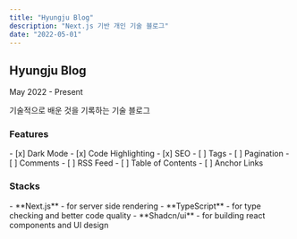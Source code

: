 ```yaml
---
title: "Hyungju Blog"
description: "Next.js 기반 개인 기술 블로그"
date: "2022-05-01"
---
```


<h2>Hyungju Blog</h2>May 2022 - Present

기술적으로 배운 것을 기록하는 기술 블로그

<h3>Features</h3>
- [x] Dark Mode
- [x] Code Highlighting
- [x] SEO
- [ ] Tags
- [ ] Pagination
- [ ] Comments
- [ ] RSS Feed
- [ ] Table of Contents
- [ ] Anchor Links

<h3>Stacks</h3>
- **Next.js**
  - for server side rendering
- **TypeScript**
  - for type checking and better code quality
- **Shadcn/ui**
  - for building react components and UI design